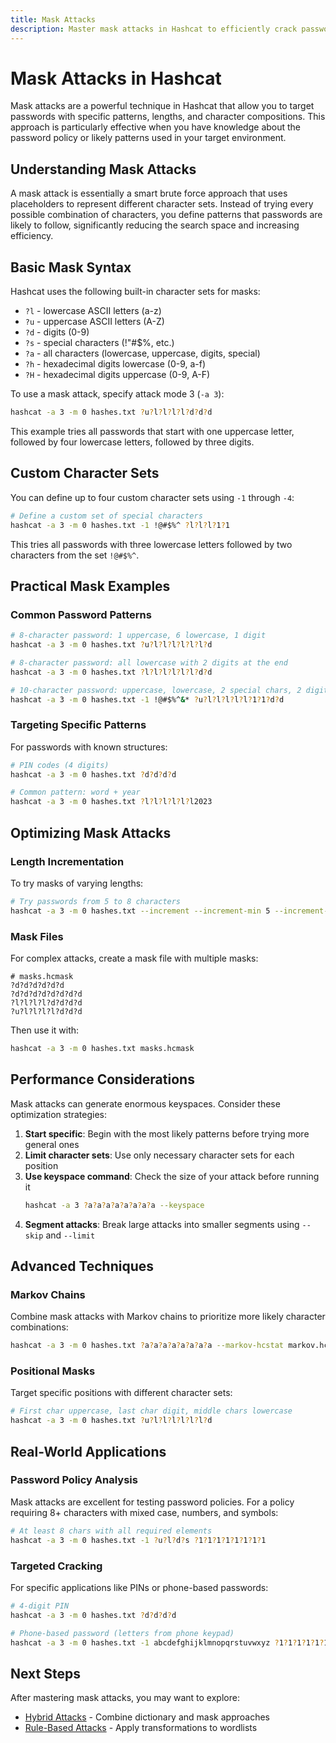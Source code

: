 ```yaml
---
title: Mask Attacks
description: Master mask attacks in Hashcat to efficiently crack passwords with specific patterns and character compositions
---
```


# Mask Attacks in Hashcat

Mask attacks are a powerful technique in Hashcat that allow you to target passwords with specific patterns, lengths, and character compositions. This approach is particularly effective when you have knowledge about the password policy or likely patterns used in your target environment.

## Understanding Mask Attacks

A mask attack is essentially a smart brute force approach that uses placeholders to represent different character sets. Instead of trying every possible combination of characters, you define patterns that passwords are likely to follow, significantly reducing the search space and increasing efficiency.

## Basic Mask Syntax

Hashcat uses the following built-in character sets for masks:

- `?l` - lowercase ASCII letters (a-z)
- `?u` - uppercase ASCII letters (A-Z)
- `?d` - digits (0-9)
- `?s` - special characters (!"#$%, etc.)
- `?a` - all characters (lowercase, uppercase, digits, special)
- `?h` - hexadecimal digits lowercase (0-9, a-f)
- `?H` - hexadecimal digits uppercase (0-9, A-F)

To use a mask attack, specify attack mode 3 (`-a 3`):

```bash
hashcat -a 3 -m 0 hashes.txt ?u?l?l?l?l?d?d?d
```

This example tries all passwords that start with one uppercase letter, followed by four lowercase letters, followed by three digits.

## Custom Character Sets

You can define up to four custom character sets using `-1` through `-4`:

```bash
# Define a custom set of special characters
hashcat -a 3 -m 0 hashes.txt -1 !@#$%^ ?l?l?l?1?1
```

This tries all passwords with three lowercase letters followed by two characters from the set `!@#$%^`.

## Practical Mask Examples

### Common Password Patterns

```bash
# 8-character password: 1 uppercase, 6 lowercase, 1 digit
hashcat -a 3 -m 0 hashes.txt ?u?l?l?l?l?l?l?d

# 8-character password: all lowercase with 2 digits at the end
hashcat -a 3 -m 0 hashes.txt ?l?l?l?l?l?l?d?d

# 10-character password: uppercase, lowercase, 2 special chars, 2 digits
hashcat -a 3 -m 0 hashes.txt -1 !@#$%^&* ?u?l?l?l?l?l?1?1?d?d
```

### Targeting Specific Patterns

For passwords with known structures:

```bash
# PIN codes (4 digits)
hashcat -a 3 -m 0 hashes.txt ?d?d?d?d

# Common pattern: word + year
hashcat -a 3 -m 0 hashes.txt ?l?l?l?l?l?l2023
```

## Optimizing Mask Attacks

### Length Incrementation

To try masks of varying lengths:

```bash
# Try passwords from 5 to 8 characters
hashcat -a 3 -m 0 hashes.txt --increment --increment-min 5 --increment-max 8 ?a?a?a?a?a?a?a?a
```

### Mask Files

For complex attacks, create a mask file with multiple masks:

```
# masks.hcmask
?d?d?d?d?d?d
?d?d?d?d?d?d?d?d
?l?l?l?l?d?d?d?d
?u?l?l?l?l?d?d?d
```

Then use it with:

```bash
hashcat -a 3 -m 0 hashes.txt masks.hcmask
```

## Performance Considerations

Mask attacks can generate enormous keyspaces. Consider these optimization strategies:

1. **Start specific**: Begin with the most likely patterns before trying more general ones
2. **Limit character sets**: Use only necessary character sets for each position
3. **Use keyspace command**: Check the size of your attack before running it
   ```bash
   hashcat -a 3 ?a?a?a?a?a?a?a?a --keyspace
   ```
4. **Segment attacks**: Break large attacks into smaller segments using `--skip` and `--limit`

## Advanced Techniques

### Markov Chains

Combine mask attacks with Markov chains to prioritize more likely character combinations:

```bash
hashcat -a 3 -m 0 hashes.txt ?a?a?a?a?a?a?a?a --markov-hcstat markov.hcstat
```

### Positional Masks

Target specific positions with different character sets:

```bash
# First char uppercase, last char digit, middle chars lowercase
hashcat -a 3 -m 0 hashes.txt ?u?l?l?l?l?l?l?d
```

## Real-World Applications

### Password Policy Analysis

Mask attacks are excellent for testing password policies. For a policy requiring 8+ characters with mixed case, numbers, and symbols:

```bash
# At least 8 chars with all required elements
hashcat -a 3 -m 0 hashes.txt -1 ?u?l?d?s ?1?1?1?1?1?1?1?1
```

### Targeted Cracking

For specific applications like PINs or phone-based passwords:

```bash
# 4-digit PIN
hashcat -a 3 -m 0 hashes.txt ?d?d?d?d

# Phone-based password (letters from phone keypad)
hashcat -a 3 -m 0 hashes.txt -1 abcdefghijklmnopqrstuvwxyz ?1?1?1?1?1?1
```

## Next Steps

After mastering mask attacks, you may want to explore:

- [Hybrid Attacks](/docs/hashcat/advanced-techniques/hybrid-attacks) - Combine dictionary and mask approaches
- [Rule-Based Attacks](/docs/hashcat/advanced-techniques/rule-based-attacks) - Apply transformations to wordlists
